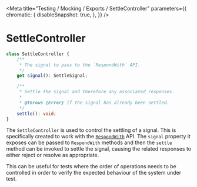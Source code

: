 
<Meta
    title="Testing / Mocking / Exports / SettleController"
    parameters={{
        chromatic: {
            disableSnapshot: true,
        },
    }}
/>

# SettleController

```ts
class SettleController {
    /**
     * The signal to pass to the `RespondWith` API.
     */
    get signal(): SettleSignal;

    /**
     * Settle the signal and therefore any associated responses.
     *
     * @throws {Error} if the signal has already been settled.
     */
    settle(): void;
}
```

The `SettleController` is used to control the settling of a signal. This is specifically created to work with the [`RespondWith`](/docs/testing-mocking-exports-respondwith--page) API. The `signal` property it exposes can be passed to `RespondWith` methods and then the `settle` method can be invoked to settle the signal, causing the related responses to either reject or resolve as appropriate.

This can be useful for tests where the order of operations needs to be controlled in order to verify the expected behaviour of the system under test.